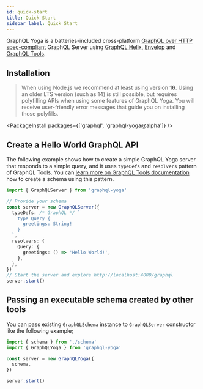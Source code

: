 ```yaml
---
id: quick-start
title: Quick Start
sidebar_label: Quick Start
---
```


GraphQL Yoga is a batteries-included cross-platform [GraphQL over HTTP spec-compliant](https://github.com/graphql/graphql-over-http) GraphQL Server using [GraphQL Helix](https://www.graphql-helix.com/), [Envelop](https://envelop.dev) and [GraphQL Tools](https://graphql-tools.com).

## Installation

> When using Node.js we recommend at least using version **16**. Using an older LTS version (such as 14) is still possible, but requires polyfilling APIs when using some features of GraphQL Yoga. You will receive user-friendly error messages that guide you on installing those polyfills.

<PackageInstall packages={['graphql', 'graphql-yoga@alpha']} />

## Create a Hello World GraphQL API

The following example shows how to create a simple GraphQL Yoga server that responds to a simple query, and it uses `typeDefs` and `resolvers` pattern of GraphQL Tools.
You can [learn more on GraphQL Tools documentation](https://www.graphql-tools.com/docs/generate-schema) how to create a schema using this pattern.

```ts
import { GraphQLServer } from 'graphql-yoga'

// Provide your schema
const server = new GraphQLServer({
  typeDefs: /* GraphQL */ `
    type Query {
      greetings: String!
    }
  `,
  resolvers: {
    Query: {
      greetings: () => 'Hello World!',
    },
  },
})
// Start the server and explore http://localhost:4000/graphql
server.start()
```

## Passing an executable schema created by other tools

You can pass existing `GraphQLSchema` instance to `GraphQLServer` constructor like the following example;

```ts
import { schema } from './schema'
import { GraphQLYoga } from 'graphql-yoga'

const server = new GraphQLYoga({
  schema,
})

server.start()
```

